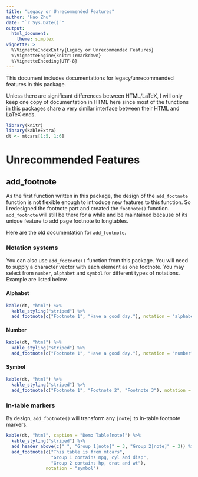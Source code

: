 ```yaml
---
title: "Legacy or Unrecommended Features"
author: "Hao Zhu"
date: "`r Sys.Date()`"
output: 
  html_document:
    theme: simplex
vignette: >
  %\VignetteIndexEntry{Legacy or Unrecommended Features}
  %\VignetteEngine{knitr::rmarkdown}
  %\VignetteEncoding{UTF-8}
---
```


This document includes documentations for legacy/unrecommended features in this package. 

Unless there are significant differences between HTML/LaTeX, I will only keep one copy of documentation in HTML here since most of the functions in this packages share a very similar interface between their HTML and LaTeX ends. 

```r
library(knitr)
library(kableExtra)
dt <- mtcars[1:5, 1:6]
```

# Unrecommended Features

## add_footnote
As the first function written in this package, the design of the `add_footnote` function is not flexible enough to introduce new features to this function. So I redesigned the footnote part and created the `footnote()` function. `add_footnote` will still be there for a while and be maintained because of its unique feature to add page footnote to longtables. 

Here are the old documentation for `add_footnote`.

### Notation systems
You can also use `add_footnote()` function from this package. You will need to supply a character vector with each element as one footnote. You may select from `number`, `alphabet` and `symbol` for different types of notations. Example are listed below.

#### Alphabet
```r
kable(dt, "html") %>%
  kable_styling("striped") %>%
  add_footnote(c("Footnote 1", "Have a good day."), notation = "alphabet")
```

#### Number
```r
kable(dt, "html") %>%
  kable_styling("striped") %>%
  add_footnote(c("Footnote 1", "Have a good day."), notation = "number")
```

#### Symbol
```r
kable(dt, "html") %>%
  kable_styling("striped") %>%
  add_footnote(c("Footnote 1", "Footnote 2", "Footnote 3"), notation = "symbol")
```

### In-table markers
By design, `add_footnote()` will transform any `[note]` to in-table footnote markers. 

```r
kable(dt, "html", caption = "Demo Table[note]") %>%
  kable_styling("striped") %>%
  add_header_above(c(" ", "Group 1[note]" = 3, "Group 2[note]" = 3)) %>%
  add_footnote(c("This table is from mtcars", 
                 "Group 1 contains mpg, cyl and disp", 
                 "Group 2 contains hp, drat and wt"), 
               notation = "symbol")
```
